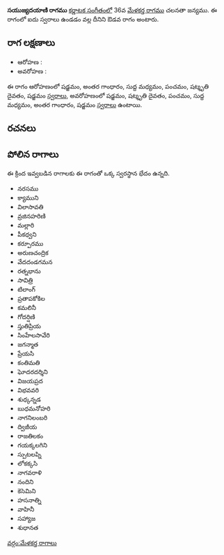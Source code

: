 {{Infobox ragam
	| name          	= సయుజ్యదయాణి
	| synonym	    	= 
	| mela          	= 
	| chakra        	= 
	| janaka        	= 
	| type          	= ఔడవ
	| arohanam      	= {{svaraC|S|G3|M1|P|D3|S'}} 
	| avarohanam    	= {{svaraC|S'|D3|P|M1|G3|S}}
	| jeeva         	=
	| chhaya        	=
	| nyasa         	=
	| vishesha      	= 
	| equivalent  		= 
}}
{{కర్ణాటక సంగీత రాగాలు}}
'''సయుజ్యదయాణి రాగము''' [[కర్ణాటక సంగీతం]]లో 36వ [[మేళకర్త రాగము]] చలనతా జన్యము.  ఈ రాగంలో ఐదు స్వరాలు ఉండడం వల్ల దీనిని ఔడవ రాగం అంటారు.


==రాగ లక్షణాలు==


* ఆరోహణ : {{svaraC|S|G3|M1|P|D3|S'}} 
* అవరోహణ : {{svaraC|S'|D3|P|M1|G3|S}}

ఈ రాగం ఆరోహణంలో షడ్జమం, అంతర గాంధారం, సుద్ద మధ్యమం, పంచమం, షట్శృతి దైవతం, షడ్జమం [[స్వరాలు]], అవరోహణంలో షడ్జమం, షట్శృతి దైవతం, పంచమం, సుద్ద మధ్యమం, అంతర గాంధారం, షడ్జమం [[స్వరాలు]] ఉంటాయి.

==రచనలు==



==పోలిన రాగాలు==
ఈ క్రింద ఇవ్వబడిన రాగాలకు ఈ రాగంతో ఒక్క స్వరస్థాన భేదం ఉన్నది.
* నరసము
* క్యాముని
* విలాసావతి
* వ్రజినహరిణి
* మల్లారి
* పీకధ్వని
* కర్పూరము
* అరుణచంద్రిక
* వేదదండగమన
* రత్నభాను
* సావిత్రి
* టిలాంగ్
* ప్రతాపకోకిల
* కమలినీ
* గోదర్షిణి
* స్తుతిప్రియ
* సింహేలసావేరి
* జగన్మాత
* ప్రేయసి
* కంతిమతి
* ఘోదరదర్శిని
* విజయప్రద
* విభవవరి
* శుధ్కన్నడ
* బుధమనోహరి
* నాగనిలంబరి
* ద్విజీయ
* రాజతిలకం
* గయక్కలగిని
* స్పుటలప్ని
* లోకక్కసి
* నాగవరాళి
* నందిని
* కెసెమిని
* హసనాత్ని
* వాహినీ
* సహ్యాజ
* శుధానత



[[వర్గం:మేళకర్త రాగాలు]]